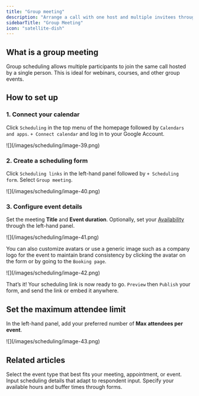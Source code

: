 ```yaml
---
title: "Group meeting"
description: "Arrange a call with one host and multiple invitees through Fillout Scheduling for free. Edit the host’s availability and add buffer times."
sidebarTitle: "Group Meeting"
icon: "satellite-dish"
---
```


## What is a group meeting

Group scheduling allows multiple participants to join the same call hosted by a single person. This is ideal for webinars, courses, and other group events.

## How to set up

### 1. Connect your calendar

Click `Scheduling` in the top menu of the homepage followed by `Calendars and apps`. `+ Connect calendar` and log in to your Google Account.

<Frame>
  ![](/images/scheduling/image-39.png)
</Frame>

### 2. Create a scheduling form

Click `Scheduling links` in the left-hand panel followed by `+ Scheduling form`. Select `Group meeting`.

<Frame>
  ![](/images/scheduling/image-40.png)
</Frame>

### 3. Configure event details

Set the meeting **Title** and **Event duration**. Optionally, set your [Availability](/fillout-scheduling-availability) through the left-hand panel.

<Frame>
  ![](/images/scheduling/image-41.png)
</Frame>

You can also customize avatars or use a generic image such as a company logo for the event to maintain brand consistency by clicking the avatar on the form or by going to the `Booking page`.

<Frame>
  ![](/images/scheduling/image-42.png)
</Frame>

That’s it\! Your scheduling link is now ready to go. `Preview` then `Publish` your form, and send the link or embed it anywhere.

## Set the maximum attendee limit

In the left-hand panel, add your preferred number of **Max attendees per event**.

<Frame>
  ![](/images/scheduling/image-43.png)
</Frame>

## Related articles

<CardGroup cols={3}>
  <Card title="Event types" icon="calendar-users" iconType="regular" color="#FFC738" href="/event-types">
    Select the event type that best fits your meeting, appointment, or event.
  </Card>
  <Card title="Send an email reminder to invitees" icon="alarm-clock" iconType="regular" color="#FFC738" href="/email-reminder">
    Input scheduling details that adapt to respondent input.
  </Card>
  <Card title="Set your availability in Fillout Scheduling" icon="calendar-clock" iconType="regular" color="#FFC738" href="/fillout-scheduling-availability">
    Specify your available hours and buffer times through forms.
  </Card>
</CardGroup>